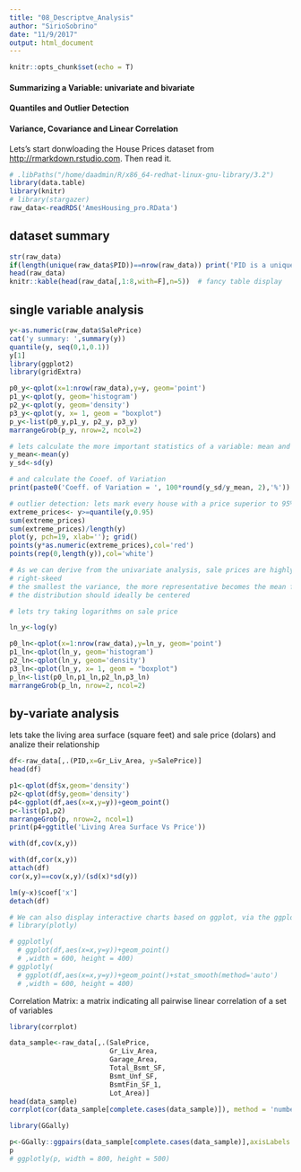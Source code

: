 ```yaml
---
title: "08_Descriptve_Analysis"
author: "SirioSobrino"
date: "11/9/2017"
output: html_document
---
```


```r
knitr::opts_chunk$set(echo = T)
```

#### Summarizing a Variable: univariate and bivariate
#### Quantiles and Outlier Detection
#### Variance, Covariance and Linear Correlation

Lets's start donwloading the House Prices dataset from <http://rmarkdown.rstudio.com>. Then read it.

```r
# .libPaths("/home/daadmin/R/x86_64-redhat-linux-gnu-library/3.2")
library(data.table)
library(knitr)
# library(stargazer)
raw_data<-readRDS('AmesHousing_pro.RData')
```

## dataset summary

```r
str(raw_data)
if(length(unique(raw_data$PID))==nrow(raw_data)) print('PID is a unique index')
head(raw_data) 
knitr::kable(head(raw_data[,1:8,with=F],n=5))  # fancy table display
```

## single variable analysis

```r

y<-as.numeric(raw_data$SalePrice) 
cat('y summary: ',summary(y))
quantile(y, seq(0,1,0.1))
y[1]
library(ggplot2)
library(gridExtra)

p0_y<-qplot(x=1:nrow(raw_data),y=y, geom='point')
p1_y<-qplot(y, geom='histogram')
p2_y<-qplot(y, geom='density')
p3_y<-qplot(y, x= 1, geom = "boxplot")
p_y<-list(p0_y,p1_y, p2_y, p3_y)
marrangeGrob(p_y, nrow=2, ncol=2)

# lets calculate the more important statistics of a variable: mean and standard deviation
y_mean<-mean(y)
y_sd<-sd(y)

# and calculate the Cooef. of Variation
print(paste0('Coeff. of Variation = ', 100*round(y_sd/y_mean, 2),'%'))

# outlier detection: lets mark every house with a price superior to 95% of all prices:
extreme_prices<- y>=quantile(y,0.95)
sum(extreme_prices)
sum(extreme_prices)/length(y)
plot(y, pch=19, xlab=''); grid()
points(y*as.numeric(extreme_prices),col='red')
points(rep(0,length(y)),col='white')

# As we can derive from the univariate analysis, sale prices are highly 
# right-skeed
# the smallest the variance, the more representative becomes the mean from the population, but 
# the distribution should ideally be centered

# lets try taking logarithms on sale price

ln_y<-log(y)

p0_ln<-qplot(x=1:nrow(raw_data),y=ln_y, geom='point')
p1_ln<-qplot(ln_y, geom='histogram')
p2_ln<-qplot(ln_y, geom='density')
p3_ln<-qplot(ln_y, x= 1, geom = "boxplot")
p_ln<-list(p0_ln,p1_ln,p2_ln,p3_ln)
marrangeGrob(p_ln, nrow=2, ncol=2)

```


## by-variate analysis

lets take the living area surface (square feet) and sale price (dolars) and analize their relationship

```r

df<-raw_data[,.(PID,x=Gr_Liv_Area, y=SalePrice)]
head(df)

p1<-qplot(df$x,geom='density')
p2<-qplot(df$y,geom='density')
p4<-ggplot(df,aes(x=x,y=y))+geom_point()
p<-list(p1,p2)
marrangeGrob(p, nrow=2, ncol=1)
print(p4+ggtitle('Living Area Surface Vs Price'))

with(df,cov(x,y))  

with(df,cor(x,y))
attach(df)
cor(x,y)==cov(x,y)/(sd(x)*sd(y))

lm(y~x)$coef['x']
detach(df)

```


```r
# We can also display interactive charts based on ggplot, via the ggplotly package
# library(plotly)

# ggplotly(
  # ggplot(df,aes(x=x,y=y))+geom_point()
  # ,width = 600, height = 400)
# ggplotly(
  # ggplot(df,aes(x=x,y=y))+geom_point()+stat_smooth(method='auto')
  # ,width = 600, height = 400)

```



Correlation Matrix: a matrix indicating all pairwise linear correlation of a set of variables

```r
library(corrplot)

data_sample<-raw_data[,.(SalePrice,
                         Gr_Liv_Area,
                         Garage_Area,
                         Total_Bsmt_SF,
                         Bsmt_Unf_SF,
                         BsmtFin_SF_1,
                         Lot_Area)]
head(data_sample)
corrplot(cor(data_sample[complete.cases(data_sample)]), method = 'number', tl.col = 'black')

library(GGally)

p<-GGally::ggpairs(data_sample[complete.cases(data_sample)],axisLabels = 'none',size=1,lwd=0.5)
p
# ggplotly(p, width = 800, height = 500)

```